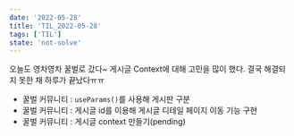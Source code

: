 ```yaml
---
date: '2022-05-28'
title: 'TIL_2022-05-28'
tags: ['TIL']
state: 'not-solve'
---
```


오늘도 영차영차 꿀벌로 갔다~
게시글 Context에 대해 고민을 많이 했다. 결국 해결되지 못한 채 하루가 끝났다ㅠㅠ

- 꿀벌 커뮤니티 : `useParams()`를 사용해 게시판 구분
- 꿀벌 커뮤니티 : 게시글 id를 이용해 게시글 디테일 페이지 이동 기능 구현
- 꿀벌 커뮤니티 : 게시글 context 만들기(pending)